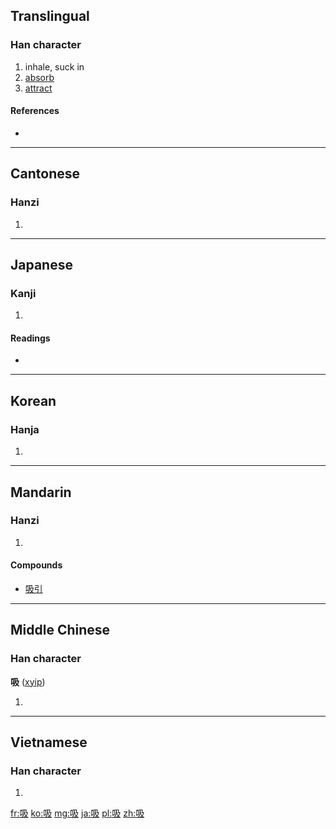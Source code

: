 ==Translingual==

===Han character===
{{Han char|rn=30|rad=口|as=04|sn=7|four=6704<sub>7</sub>|canj=口弓竹水 (RNHE)|ids=⿰[[口]][[及]]}}

# inhale, suck in
# [[absorb]]
# [[attract]]

====References====
* {{Han ref|kx=0179.120|dkj=03372|dj=0397.060|hdz=10594.010|uh=5438|ud=21560|bh=A76C|bd=42860}}

----

==Cantonese==

===Hanzi===
{{yue-hanzi|jyut=|y=kap1, ngap1}}

# {{defn|lang=yue|sort=口04}}

----

==Japanese==

===Kanji===
{{ja-kanji|grade=6|rs=口04}}

# {{defn|lang=ja|sort=口04}}

====Readings====
* {{ja-readings|on=[[きゅう]] (kyū)|kun=[[すう]] (sū)}}

----

==Korean==

===Hanja===
{{ko-hanja|hangeul=흡|rv=heup|mr=hŭp}}

# {{defn|lang=ko|sort=口04}}

----

==Mandarin==

===Hanzi===
{{cmn-hanzi|pin=[[xī]] ([[xi1]])|wg=hsi<sup>1</sup>}}

# {{defn|lang=cmn|sort=口04}}
====Compounds====
* [[吸引]]

----

==Middle Chinese==

===Han character===
'''吸''' ([[xyip]])

# {{defn|Middle Chinese|sort=口04}}

----

==Vietnamese==

===Han character===
{{vi-hantu|[[hấp]], [[cộp]], [[cạp]], [[hớp]], [[húp]], [[hút]]|rs=口04}}

# {{defn|lang=vi|sort=口04}}

[[fr:吸]]
[[ko:吸]]
[[mg:吸]]
[[ja:吸]]
[[pl:吸]]
[[zh:吸]]